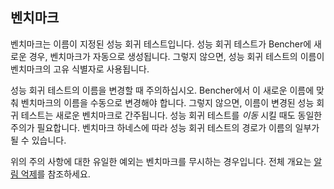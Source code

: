 ## 벤치마크
벤치마크는 이름이 지정된 성능 회귀 테스트입니다. 성능 회귀 테스트가 Bencher에 새로운 경우, 벤치마크가 자동으로 생성됩니다. 그렇지 않으면, 성능 회귀 테스트의 이름이 벤치마크의 고유 식별자로 사용됩니다.

성능 회귀 테스트의 이름을 변경할 때 주의하십시오. Bencher에서 이 새로운 이름에 맞춰 벤치마크의 이름을 수동으로 변경해야 합니다. 그렇지 않으면, 이름이 변경된 성능 회귀 테스트는 새로운 벤치마크로 간주됩니다. 성능 회귀 테스트를 _이동_ 시킬 때도 동일한 주의가 필요합니다. 벤치마크 하네스에 따라 성능 회귀 테스트의 경로가 이름의 일부가 될 수 있습니다.

위의 주의 사항에 대한 유일한 예외는 벤치마크를 무시하는 경우입니다. 전체 개요는 [알림 억제](/ko/docs/explanation/thresholds/)를 참조하세요.